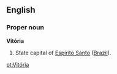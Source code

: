 {{see|vitória}}
==English==

===Proper noun===
'''Vitória'''

#State capital of [[Espírito Santo]] ([[Brazil]]).

[[pt:Vitória]]
